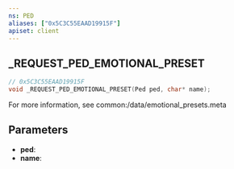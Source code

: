 ```yaml
---
ns: PED
aliases: ["0x5C3C55EAAD19915F"]
apiset: client
---
```

## _REQUEST_PED_EMOTIONAL_PRESET

```c
// 0x5C3C55EAAD19915F
void _REQUEST_PED_EMOTIONAL_PRESET(Ped ped, char* name);
```

For more information, see common:/data/emotional_presets.meta

## Parameters
* **ped**:
* **name**: